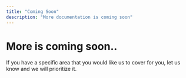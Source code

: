 ```yaml
---
title: "Coming Soon"
description: "More documentation is coming soon"
---
```


# More is coming soon..

If you have a specific area that you would like us to cover for you, let us know and we will prioritize it.
